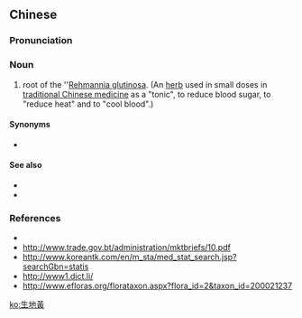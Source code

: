 {{also|生地黄}}
==Chinese==
{{zh-forms|s=生地黄|type=21}}

===Pronunciation===
{{zh-pron
|m=shēngdìhuáng
|cat=n
}}

===Noun===
{{zh-noun}}

# root of the ''[[Rehmannia glutinosa]]. (An [[herb]] used in small doses in [[traditional Chinese medicine]] as a "tonic", to reduce blood sugar, to "reduce heat" and to "cool blood".)

====Synonyms====
* {{l|zh|生地}}

====See also====
* {{l|zh|清热药}}
* {{l|zh|药材}}

===References===
* {{pedialite|生地黄|lang=zh}}
* http://www.trade.gov.bt/administration/mktbriefs/10.pdf
* http://www.koreantk.com/en/m_sta/med_stat_search.jsp?searchGbn=statis
* http://www1.dict.li/
* http://www.efloras.org/florataxon.aspx?flora_id=2&taxon_id=200021237

[[ko:生地黃]]